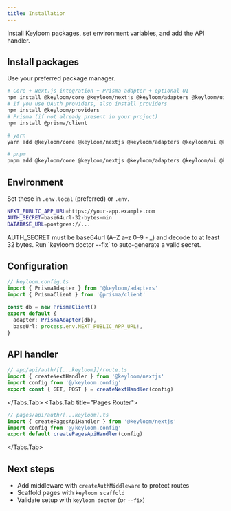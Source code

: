 ```yaml
---
title: Installation
---
```



Install Keyloom packages, set environment variables, and add the API handler.

## Install packages

Use your preferred package manager.

```bash
# Core + Next.js integration + Prisma adapter + optional UI
npm install @keyloom/core @keyloom/nextjs @keyloom/adapters @keyloom/ui
# If you use OAuth providers, also install providers
npm install @keyloom/providers
# Prisma (if not already present in your project)
npm install @prisma/client
```

```bash
# yarn
yarn add @keyloom/core @keyloom/nextjs @keyloom/adapters @keyloom/ui @keyloom/providers @prisma/client
```

```bash
# pnpm
pnpm add @keyloom/core @keyloom/nextjs @keyloom/adapters @keyloom/ui @keyloom/providers @prisma/client
```

## Environment

Set these in `.env.local` (preferred) or `.env`.

```bash
NEXT_PUBLIC_APP_URL=https://your-app.example.com
AUTH_SECRET=base64url-32-bytes-min
DATABASE_URL=postgres://...
```

<Callout>
AUTH_SECRET must be base64url (A–Z a–z 0–9 - _) and decode to at least 32 bytes. Run `keyloom doctor --fix` to auto-generate a valid secret.
</Callout>

## Configuration

```ts
// keyloom.config.ts
import { PrismaAdapter } from '@keyloom/adapters'
import { PrismaClient } from '@prisma/client'

const db = new PrismaClient()
export default {
  adapter: PrismaAdapter(db),
  baseUrl: process.env.NEXT_PUBLIC_APP_URL!,
}
```

## API handler

<Tabs>
<Tabs.Tab title="App Router">

```ts
// app/api/auth/[[...keyloom]]/route.ts
import { createNextHandler } from '@keyloom/nextjs'
import config from '@/keyloom.config'
export const { GET, POST } = createNextHandler(config)
```

</Tabs.Tab>
<Tabs.Tab title="Pages Router">

```ts
// pages/api/auth/[...keyloom].ts
import { createPagesApiHandler } from '@keyloom/nextjs'
import config from '@/keyloom.config'
export default createPagesApiHandler(config)
```

</Tabs.Tab>
</Tabs>

## Next steps

- Add middleware with `createAuthMiddleware` to protect routes
- Scaffold pages with `keyloom scaffold`
- Validate setup with `keyloom doctor` (or `--fix`)

